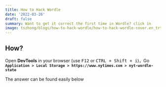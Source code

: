 ```yaml
---
title: How to Hack Wordle
date: '2022-03-26'
draft: false
summary: Want to get it correct the first time in Wordle? click in
image: tszhong/blogs/how-to-hack-wordle/how-to-hack-wordle-cover.en_trtomr
---
```


## How?

Open **DevTools** in your browser (use <kbd>F12</kbd> or <kbd>CTRL + Shift + i</kbd>)，Go **`Application > Local Storage > https://www.nytimes.com > nyt-wordle-state`**

<CloudinaryImg
  mdx
  publicId="tszhong/blogs/how-to-hack-wordle/how-to-hack-wordle-1_eo4cut"
  width={1017}
  height={925}
  alt="How to hack wordle"
/>

The answer can be found easily below

<CloudinaryImg
  mdx
  publicId="tszhong/blogs/how-to-hack-wordle/how-to-hack-wordle-2_rcrvfq"
  width={1017}
  height={925}
  alt="How to hack wordle"
/>
